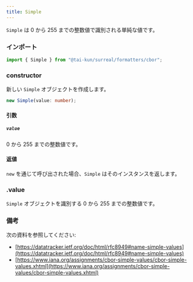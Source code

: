 ```yaml
---
title: Simple
---
```



`Simple` は 0 から 255 までの整数値で識別される単純な値です。

### インポート

```ts
import { Simple } from "@tai-kun/surreal/formatters/cbor";
```

### constructor

新しい `Simple` オブジェクトを作成します。

```ts
new Simple(value: number);
```

#### 引数

##### `value`

0 から 255 までの整数値です。

#### 返値

`new` を通じて呼び出された場合、`Simple` はそのインスタンスを返します。

### .value <Badge variant="instance" /><Badge variant="property" />

`Simple` オブジェクトを識別する 0 から 255 までの整数値です。

### 備考

次の資料を参照してください:

- [https://datatracker.ietf.org/doc/html/rfc8949#name-simple-values](https://datatracker.ietf.org/doc/html/rfc8949#name-simple-values)
- [https://www.iana.org/assignments/cbor-simple-values/cbor-simple-values.xhtml](https://www.iana.org/assignments/cbor-simple-values/cbor-simple-values.xhtml)
